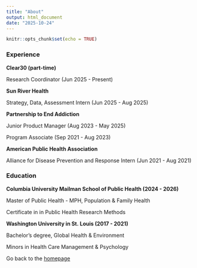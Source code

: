 ```yaml
---
title: "About"
output: html_document
date: "2025-10-24"
---
```


```r
knitr::opts_chunk$set(echo = TRUE)
```

### Experience

**Clear30 (part-time)**

Research Coordinator (Jun 2025 - Present)

**Sun River Health**

Strategy, Data, Assessment Intern (Jun 2025 - Aug 2025)

**Partnership to End Addiction**

Junior Product Manager (Aug 2023 - May 2025)

Program Associate (Sep 2021 - Aug 2023)

**American Public Health Association**

Alliance for Disease Prevention and Response Intern (Jun 2021 - Aug 2021)

### Education

**Columbia University Mailman School of Public Health (2024 - 2026)**

Master of Public Health - MPH, Population & Family Health

Certificate in in Public Health Research Methods

**Washington University in St. Louis (2017 - 2021)**

Bachelor's degree, Global Health & Environment 

Minors in Health Care Management & Psychology

Go back to the [homepage](index.html)